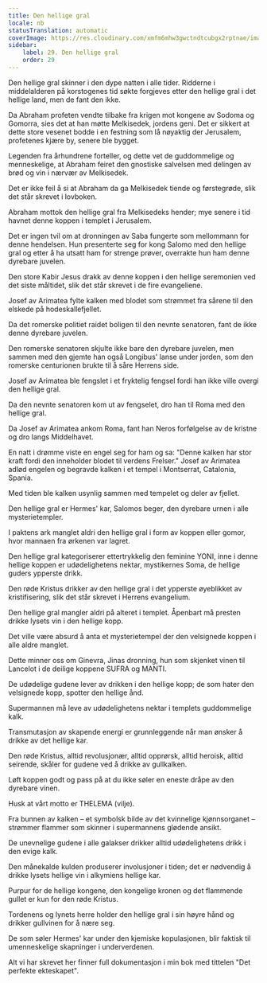 ```yaml
---
title: Den hellige gral
locale: nb
statusTranslation: automatic
coverImage: https://res.cloudinary.com/xmfm6mhw3gwctndtcubgx2rptnae/image/upload/v1741354419/small_cover_la_gran_rebelion_28716e29d2.webp
sidebar:
    label: 29. Den hellige gral
    order: 29
---
```

Den hellige gral skinner i den dype natten i alle tider. Ridderne i middelalderen på korstogenes tid søkte forgjeves etter den hellige gral i det hellige land, men de fant den ikke.

Da Abraham profeten vendte tilbake fra krigen mot kongene av Sodoma og Gomorra, sies det at han møtte Melkisedek, jordens geni. Det er sikkert at dette store vesenet bodde i en festning som lå nøyaktig der Jerusalem, profetenes kjære by, senere ble bygget.

Legenden fra århundrene forteller, og dette vet de guddommelige og menneskelige, at Abraham feiret den gnostiske salvelsen med delingen av brød og vin i nærvær av Melkisedek.

Det er ikke feil å si at Abraham da ga Melkisedek tiende og førstegrøde, slik det står skrevet i lovboken.

Abraham mottok den hellige gral fra Melkisedeks hender; mye senere i tid havnet denne koppen i templet i Jerusalem.

Det er ingen tvil om at dronningen av Saba fungerte som mellommann for denne hendelsen. Hun presenterte seg for kong Salomo med den hellige gral og etter å ha utsatt ham for strenge prøver, overrakte hun ham denne dyrebare juvelen.

Den store Kabir Jesus drakk av denne koppen i den hellige seremonien ved det siste måltidet, slik det står skrevet i de fire evangeliene.

Josef av Arimatea fylte kalken med blodet som strømmet fra sårene til den elskede på hodeskallefjellet.

Da det romerske politiet raidet boligen til den nevnte senatoren, fant de ikke denne dyrebare juvelen.

Den romerske senatoren skjulte ikke bare den dyrebare juvelen, men sammen med den gjemte han også Longibus' lanse under jorden, som den romerske centurionen brukte til å såre Herrens side.

Josef av Arimatea ble fengslet i et fryktelig fengsel fordi han ikke ville overgi den hellige gral.

Da den nevnte senatoren kom ut av fengselet, dro han til Roma med den hellige gral.

Da Josef av Arimatea ankom Roma, fant han Neros forfølgelse av de kristne og dro langs Middelhavet.

En natt i drømme viste en engel seg for ham og sa: "Denne kalken har stor kraft fordi den inneholder blodet til verdens Frelser." Josef av Arimatea adlød engelen og begravde kalken i et tempel i Montserrat, Catalonia, Spania.

Med tiden ble kalken usynlig sammen med tempelet og deler av fjellet.

Den hellige gral er Hermes' kar, Salomos beger, den dyrebare urnen i alle mysterietempler.

I paktens ark manglet aldri den hellige gral i form av koppen eller gomor, hvor mannaen fra ørkenen var lagret.

Den hellige gral kategoriserer ettertrykkelig den feminine YONI, inne i denne hellige koppen er udødelighetens nektar, mystikernes Soma, de hellige guders ypperste drikk.

Den røde Kristus drikker av den hellige gral i det ypperste øyeblikket av kristifisering, slik det står skrevet i Herrens evangelium.

Den hellige gral mangler aldri på alteret i templet. Åpenbart må presten drikke lysets vin i den hellige kopp.

Det ville være absurd å anta et mysterietempel der den velsignede koppen i alle aldre manglet.

Dette minner oss om Ginevra, Jinas dronning, hun som skjenket vinen til Lancelot i de deilige koppene SUFRA og MANTI.

De udødelige gudene lever av drikken i den hellige kopp; de som hater den velsignede kopp, spotter den hellige ånd.

Supermannen må leve av udødelighetens nektar i templets guddommelige kalk.

Transmutasjon av skapende energi er grunnleggende når man ønsker å drikke av det hellige kar.

Den røde Kristus, alltid revolusjonær, alltid opprørsk, alltid heroisk, alltid seirende, skåler for gudene ved å drikke av gullkalken.

Løft koppen godt og pass på at du ikke søler en eneste dråpe av den dyrebare vinen.

Husk at vårt motto er THELEMA (vilje).

Fra bunnen av kalken – et symbolsk bilde av det kvinnelige kjønnsorganet – strømmer flammer som skinner i supermannens glødende ansikt.

De unevnelige gudene i alle galakser drikker alltid udødelighetens drikk i den evige kalk.

Den månekalde kulden produserer involusjoner i tiden; det er nødvendig å drikke lysets hellige vin i alkymiens hellige kar.

Purpur for de hellige kongene, den kongelige kronen og det flammende gullet er kun for den røde Kristus.

Tordenens og lynets herre holder den hellige gral i sin høyre hånd og drikker gullvinen for å nære seg.

De som søler Hermes' kar under den kjemiske kopulasjonen, blir faktisk til umenneskelige skapninger i underverdenen.

Alt vi har skrevet her finner full dokumentasjon i min bok med tittelen "Det perfekte ekteskapet".

